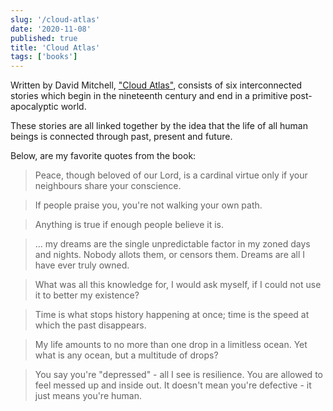 ```yaml
---
slug: '/cloud-atlas'
date: '2020-11-08'
published: true
title: 'Cloud Atlas'
tags: ['books']
---
```


Written by David Mitchell, <a href='https://amzn.eu/47PPyik' target='_blank' rel='noopener'>"Cloud Atlas"</a>, consists of six interconnected stories which begin in the nineteenth century and end in a primitive post-apocalyptic world.

These stories are all linked together by the idea that the life of all human beings is connected through past, present and future.

Below, are my favorite quotes from the book:

> Peace, though beloved of our Lord, is a cardinal virtue only if your neighbours share your conscience.

> If people praise you, you're not walking your own path.

> Anything is true if enough people believe it is.

> ... my dreams are the single unpredictable factor in my zoned days and nights. Nobody allots them, or censors them. Dreams are all I have ever truly owned.

> What was all this knowledge for, I would ask myself, if I could not use it to better my existence?

> Time is what stops history happening at once; time is the speed at which the past disappears.

> My life amounts to no more than one drop in a limitless ocean. Yet what is any ocean, but a multitude of drops?

> You say you're "depressed" - all I see is resilience. You are allowed to feel messed up and inside out. It doesn't mean you're defective - it just means you're human.
